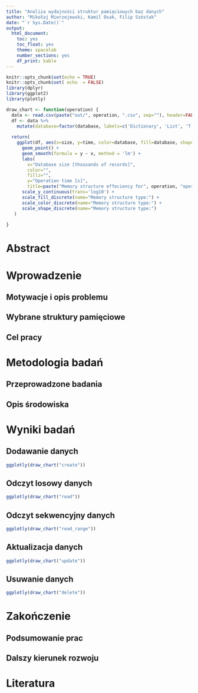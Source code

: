 ```yaml
---
title: "Analiza wydajności struktur pamięciowych baz danych"
author: "Mikołaj Mierzejewski, Kamil Osak, Filip Szóstak"
date: "`r Sys.Date()`"
output:
  html_document: 
    toc: yes
    toc_float: yes
    theme: spacelab
    number_sections: yes
    df_print: kable
---
```


```r
knitr::opts_chunk$set(echo = TRUE)
knitr::opts_chunk$set( echo  = FALSE)
library(dplyr)
library(ggplot2)
library(plotly)
```


```r
draw_chart <- function(operation) {
  data <- read.csv(paste("out/", operation, ".csv", sep=""), header=FALSE, col.names=c("database", "time", "size"))
  df <- data %>%
    mutate(database=factor(database, labels=c('Dictionary', 'List', 'T-Tree')), time=time/1000, size=size/1000)
  
  return(
    ggplot(df, aes(x=size, y=time, color=database, fill=database, shape=database)) + 
      geom_point() + 
      geom_smooth(formula = y ~ x, method = 'lm') + 
      labs(
        x="Database size [thousands of records]", 
        color="", 
        fillz="", 
        y="Operation time [s]", 
        title=paste("Memory structure effeciency for", operation, "operation.")) + 
      scale_y_continuous(trans='log10') + 
      scale_fill_discrete(name="Memory structure type:") +
      scale_color_discrete(name="Memory structure type:") +
      scale_shape_discrete(name="Memory structure type:")
   )
    
}
```

# Abstract

# Wprowadzenie

## Motywacje i opis problemu

## Wybrane struktury pamięciowe 

## Cel pracy 

# Metodologia badań

## Przeprowadzone badania 

## Opis środowiska

# Wyniki badań

## Dodawanie danych
```r
ggplotly(draw_chart("create"))
```

## Odczyt losowy danych
```r
ggplotly(draw_chart("read"))
```

## Odczyt sekwencyjny danych
```r
ggplotly(draw_chart("read_range"))
```

## Aktualizacja danych
```r
ggplotly(draw_chart("update"))
```

## Usuwanie danych
```r
ggplotly(draw_chart("delete"))
```

# Zakończenie

## Podsumowanie prac

## Dalszy kierunek rozwoju

# Literatura

